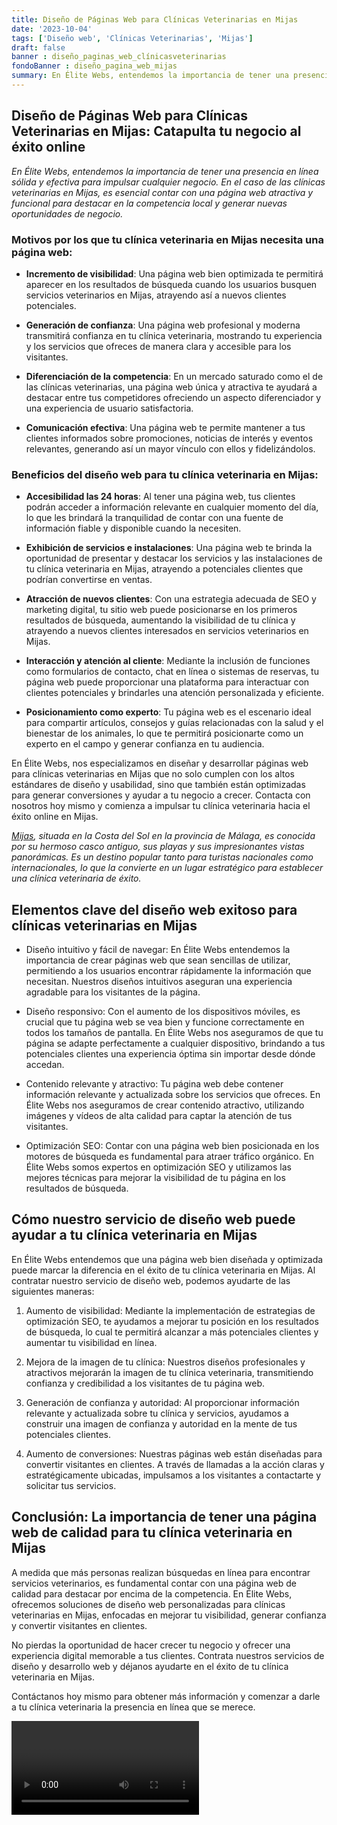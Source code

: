 ```yaml
---
title: Diseño de Páginas Web para Clínicas Veterinarias en Mijas
date: '2023-10-04'
tags: ['Diseño web', 'Clínicas Veterinarias', 'Mijas']
draft: false
banner : diseño_paginas_web_clínicasveterinarias
fondoBanner : diseño_pagina_web_mijas
summary: En Élite Webs, entendemos la importancia de tener una presencia en línea sólida y efectiva para impulsar cualquier negocio. En el caso de las clínicas veterinarias en Mijas, es esencial contar con una página web atractiva y funcional para destacar en la competencia local y generar nuevas oportunidades de negocio.
---
```


## Diseño de Páginas Web para Clínicas Veterinarias en Mijas: Catapulta tu negocio al éxito online

*En Élite Webs, entendemos la importancia de tener una presencia en línea sólida y efectiva para impulsar cualquier negocio. En el caso de las clínicas veterinarias en Mijas, es esencial contar con una página web atractiva y funcional para destacar en la competencia local y generar nuevas oportunidades de negocio.*

### Motivos por los que tu clínica veterinaria en Mijas necesita una página web:

- **Incremento de visibilidad**: Una página web bien optimizada te permitirá aparecer en los resultados de búsqueda cuando los usuarios busquen servicios veterinarios en Mijas, atrayendo así a nuevos clientes potenciales.

- **Generación de confianza**: Una página web profesional y moderna transmitirá confianza en tu clínica veterinaria, mostrando tu experiencia y los servicios que ofreces de manera clara y accesible para los visitantes.

- **Diferenciación de la competencia**: En un mercado saturado como el de las clínicas veterinarias, una página web única y atractiva te ayudará a destacar entre tus competidores ofreciendo un aspecto diferenciador y una experiencia de usuario satisfactoria.

- **Comunicación efectiva**: Una página web te permite mantener a tus clientes informados sobre promociones, noticias de interés y eventos relevantes, generando así un mayor vínculo con ellos y fidelizándolos.

### Beneficios del diseño web para tu clínica veterinaria en Mijas:

- **Accesibilidad las 24 horas**: Al tener una página web, tus clientes podrán acceder a información relevante en cualquier momento del día, lo que les brindará la tranquilidad de contar con una fuente de información fiable y disponible cuando la necesiten.

- **Exhibición de servicios e instalaciones**: Una página web te brinda la oportunidad de presentar y destacar los servicios y las instalaciones de tu clínica veterinaria en Mijas, atrayendo a potenciales clientes que podrían convertirse en ventas.

- **Atracción de nuevos clientes**: Con una estrategia adecuada de SEO y marketing digital, tu sitio web puede posicionarse en los primeros resultados de búsqueda, aumentando la visibilidad de tu clínica y atrayendo a nuevos clientes interesados en servicios veterinarios en Mijas.

- **Interacción y atención al cliente**: Mediante la inclusión de funciones como formularios de contacto, chat en línea o sistemas de reservas, tu página web puede proporcionar una plataforma para interactuar con clientes potenciales y brindarles una atención personalizada y eficiente.

- **Posicionamiento como experto**: Tu página web es el escenario ideal para compartir artículos, consejos y guías relacionadas con la salud y el bienestar de los animales, lo que te permitirá posicionarte como un experto en el campo y generar confianza en tu audiencia.

En Élite Webs, nos especializamos en diseñar y desarrollar páginas web para clínicas veterinarias en Mijas que no solo cumplen con los altos estándares de diseño y usabilidad, sino que también están optimizadas para generar conversiones y ayudar a tu negocio a crecer. Contacta con nosotros hoy mismo y comienza a impulsar tu clínica veterinaria hacia el éxito online en Mijas.

*[Mijas](https://www.mijas.es/), situada en la Costa del Sol en la provincia de Málaga, es conocida por su hermoso casco antiguo, sus playas y sus impresionantes vistas panorámicas. Es un destino popular tanto para turistas nacionales como internacionales, lo que la convierte en un lugar estratégico para establecer una clínica veterinaria de éxito.*

<GifSeo />

<Cta />

## Elementos clave del diseño web exitoso para clínicas veterinarias en Mijas

- Diseño intuitivo y fácil de navegar: En Élite Webs entendemos la importancia de crear páginas web que sean sencillas de utilizar, permitiendo a los usuarios encontrar rápidamente la información que necesitan. Nuestros diseños intuitivos aseguran una experiencia agradable para los visitantes de la página.

- Diseño responsivo: Con el aumento de los dispositivos móviles, es crucial que tu página web se vea bien y funcione correctamente en todos los tamaños de pantalla. En Élite Webs nos aseguramos de que tu página se adapte perfectamente a cualquier dispositivo, brindando a tus potenciales clientes una experiencia óptima sin importar desde dónde accedan.

- Contenido relevante y atractivo: Tu página web debe contener información relevante y actualizada sobre los servicios que ofreces. En Élite Webs nos aseguramos de crear contenido atractivo, utilizando imágenes y vídeos de alta calidad para captar la atención de tus visitantes.

- Optimización SEO: Contar con una página web bien posicionada en los motores de búsqueda es fundamental para atraer tráfico orgánico. En Élite Webs somos expertos en optimización SEO y utilizamos las mejores técnicas para mejorar la visibilidad de tu página en los resultados de búsqueda.

## Cómo nuestro servicio de diseño web puede ayudar a tu clínica veterinaria en Mijas

En Élite Webs entendemos que una página web bien diseñada y optimizada puede marcar la diferencia en el éxito de tu clínica veterinaria en Mijas. Al contratar nuestro servicio de diseño web, podemos ayudarte de las siguientes maneras:

1. Aumento de visibilidad: Mediante la implementación de estrategias de optimización SEO, te ayudamos a mejorar tu posición en los resultados de búsqueda, lo cual te permitirá alcanzar a más potenciales clientes y aumentar tu visibilidad en línea.

2. Mejora de la imagen de tu clínica: Nuestros diseños profesionales y atractivos mejorarán la imagen de tu clínica veterinaria, transmitiendo confianza y credibilidad a los visitantes de tu página web.

3. Generación de confianza y autoridad: Al proporcionar información relevante y actualizada sobre tu clínica y servicios, ayudamos a construir una imagen de confianza y autoridad en la mente de tus potenciales clientes.

4. Aumento de conversiones: Nuestras páginas web están diseñadas para convertir visitantes en clientes. A través de llamadas a la acción claras y estratégicamente ubicadas, impulsamos a los visitantes a contactarte y solicitar tus servicios.

## Conclusión: La importancia de tener una página web de calidad para tu clínica veterinaria en Mijas

A medida que más personas realizan búsquedas en línea para encontrar servicios veterinarios, es fundamental contar con una página web de calidad para destacar por encima de la competencia. En Élite Webs, ofrecemos soluciones de diseño web personalizadas para clínicas veterinarias en Mijas, enfocadas en mejorar tu visibilidad, generar confianza y convertir visitantes en clientes.

No pierdas la oportunidad de hacer crecer tu negocio y ofrecer una experiencia digital memorable a tus clientes. Contrata nuestros servicios de diseño y desarrollo web y déjanos ayudarte en el éxito de tu clínica veterinaria en Mijas.

Contáctanos hoy mismo para obtener más información y comenzar a darle a tu clínica veterinaria la presencia en línea que se merece.

<Video />

<CtaBot job='Clínicas Veterinarias' city='Mijas'/>

<Gmaps query='Mijas+españa+maps' />
